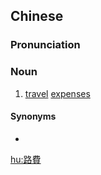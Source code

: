 {{also|路费}}
==Chinese==
{{zh-forms|s=路费}}

===Pronunciation===
{{zh-pron
|m=lùfèi
|cat=n
}}

===Noun===
{{zh-noun}}

# [[travel]] [[expense]]s

====Synonyms====
* {{zh-l|旅費}}

[[hu:路費]]